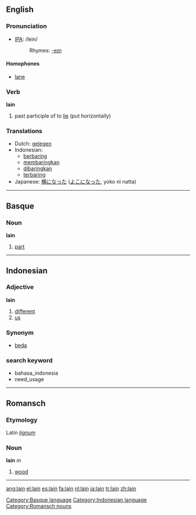 ==English==

=== Pronunciation ===
*[[w:IPA|IPA]]: /lein/
*:Rhymes: [[Rhymes:English:-eɪn|-eɪn]]

====Homophones====
*[[lane]]

=== Verb ===
'''lain'''

# past participle of to [[lie]] (put horizontally)

=== Translations ===
*Dutch: [[gelegen]]
*Indonesian: 
** [[baring|berbaring]]
** [[baring|membaringkan]]
** [[baring|dibaringkan]]
** [[baring|terbaring]]
*Japanese: [[横になった]] ([[よこになった]], yoko ni natta)

----

==Basque==
===Noun===
'''lain'''

# [[part]]

[[Category:Basque language]]

----

==Indonesian==
===Adjective===
'''lain'''

# [[different]]
# [[us]]

===Synonym===
* [[beda]]

===search keyword===
* bahasa_indonesia
* need_usage

[[Category:Indonesian language]]


----


==Romansch==
===Etymology===
Latin ''[[lignum]]''
===Noun===
'''lain''' ''m''

# [[wood]]


[[Category:Romansch nouns]]

----


[[ang:lain]]
[[el:lain]]
[[es:lain]]
[[fa:lain]]
[[nl:lain]]
[[ja:lain]]
[[tr:lain]]
[[zh:lain]]